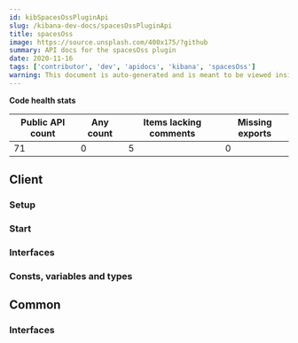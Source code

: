 ```yaml
---
id: kibSpacesOssPluginApi
slug: /kibana-dev-docs/spacesOssPluginApi
title: spacesOss
image: https://source.unsplash.com/400x175/?github
summary: API docs for the spacesOss plugin
date: 2020-11-16
tags: ['contributor', 'dev', 'apidocs', 'kibana', 'spacesOss']
warning: This document is auto-generated and is meant to be viewed inside our experimental, new docs system. Reach out in #docs-engineering for more info.
---
```






**Code health stats**

| Public API count  | Any count | Items lacking comments | Missing exports | 
|-------------------|-----------|------------------------|-----------------|
| 71 | 0 | 5 | 0 |

## Client

### Setup
<DocDefinitionList data={[spacesOssObj.client.setup]}/>

### Start
<DocDefinitionList data={[spacesOssObj.client.start]}/>

### Interfaces
<DocDefinitionList data={spacesOssObj.client.interfaces}/>

### Consts, variables and types
<DocDefinitionList data={spacesOssObj.client.misc}/>

## Common

### Interfaces
<DocDefinitionList data={spacesOssObj.common.interfaces}/>

